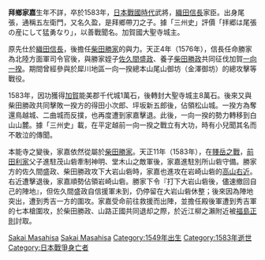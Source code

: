 {{japanese|japanese=拝郷 家嘉|kana=（はいごう いえよし|romaji=Sakai Masahisa}}

'''拜鄉家嘉'''生年不詳，卒於1583年，[[日本戰國時代|日本戰國時代]]武將，[[織田信長|織田信長]]家臣。出身尾張，通稱五左衛門，又名久盈，是拜鄉帶刀之子。據「三州史」評價「拝郷は尾張の産にして猛勇なり」，以善戰聞名。加賀國大聖寺城主。

原先仕於[[織田信長|織田信長]]，後擔任[[柴田勝家|柴田勝家]]的與力。天正4年（1576年），信長任命勝家為北陸方面軍司令官後，與勝家姪子[[佐久間盛政|佐久間盛政]]、養子[[柴田勝政|柴田勝政]]共同征伐加賀[[一向一揆|一向一揆]]。期間曾經參與於犀川地區一向一揆總本山尾山御坊（金澤御坊）的總攻擊等戰役。

1583年，因功獲得[[加賀國|加賀]]能美郡千代城1萬石，後轉封大聖寺城主8萬石。後來又與柴田勝政共同擊敗一揆方的得田小次郎、坪坂新五郎後，佔領松山城。一揆方為奪還鳥越城、二曲城而反撲，也再度遭到家嘉擊退。此後，一向一揆的勢力轉移到白山山麓。據「三州史」載，在平定越前一向一揆之戰立有大功，時有小兒聞其名而不敢泣的傳聞。

本能寺之變後，家嘉依然從屬於[[柴田勝家|柴田勝家]]。天正11年（1583年），在[[賤岳之戰|賤岳之戰]]，[[前田利家|前田利家]]父子進駐茂山砦牽制神明、堂木山之敵軍後，家嘉進駐別所山砦守備。勝家方的佐久間盛政、柴田勝政攻下大岩山砦時，家嘉也進攻在岩崎山砦的[[高山右近|高山右近]]。右近遭擊退後，家嘉順勢佔領岩崎山砦。勝家下令『打下大岩山砦後，儘速撤回自己的陣地』，但佐久間盛政自信援軍未到，仍停留在大岩山砦休整；後來因為陣地突出，遭到秀吉一方的圍攻。家嘉受命前往救援而出陣，並擔任殿後軍遭到秀吉軍的七本槍圍攻，於柴田勝政、山路正國共同退却之際，於近江柳之瀨附近被[[福島正則|福島正則]]討取。

[[Category:戰國武將|Sakai Masahisa]]
[[Category:尾張國出身人物|Sakai Masahisa]]
[[Category:1549年出生|Category:1549年出生]]
[[Category:1583年逝世|Category:1583年逝世]]
[[Category:日本戰爭身亡者|Category:日本戰爭身亡者]]